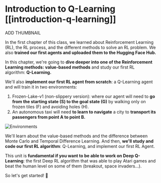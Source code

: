 # Introduction to Q-Learning [[introduction-q-learning]]

ADD THUMBNAIL

In the first chapter of this class, we learned about Reinforcement Learning (RL), the RL process, and the different methods to solve an RL problem. We also **trained our first agents and uploaded them to the Hugging Face Hub.**

In this chapter, we're going to **dive deeper into one of the Reinforcement Learning methods: value-based methods** and study our first RL algorithm: **Q-Learning.**

We'll also **implement our first RL agent from scratch**: a Q-Learning agent and will train it in two environments:

1. Frozen-Lake-v1 (non-slippery version): where our agent will need to **go from the starting state (S) to the goal state (G)** by walking only on frozen tiles (F) and avoiding holes (H).
2. An autonomous taxi will need **to learn to navigate** a city to **transport its passengers from point A to point B.**


<img src="https://huggingface.co/datasets/huggingface-deep-rl-course/course-images/resolve/main/en/unit3/envs.gif" alt="Environments"/>


We'll learn about the value-based methods and the difference between Monte Carlo and Temporal Difference Learning. And then, **we'll study and code our first RL algorithm**: Q-Learning, and implement our first RL Agent.

This unit is **fundamental if you want to be able to work on Deep Q-Learning**: the first Deep RL algorithm that was able to play Atari games and beat the human level on some of them (breakout, space invaders…).

So let's get started! 🚀
